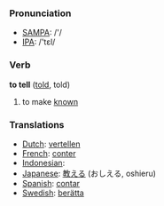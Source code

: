 === Pronunciation ===
*[[w:SAMPA|SAMPA]]: /'/
*[[w:IPA|IPA]]: /'tεl/

=== Verb ===

'''to tell''' ([[told]], told)

# to make [[know]]n

=== Translations ===
*[[Dutch]]: [[vertellen]]
*[[French]]: [[conter]]
*[[Indonesian]]: [[]]
*[[Japanese]]: [[教える]] (おしえる, oshieru)
*[[Spanish]]: [[contar]]
*[[Swedish]]: [[berätta]]